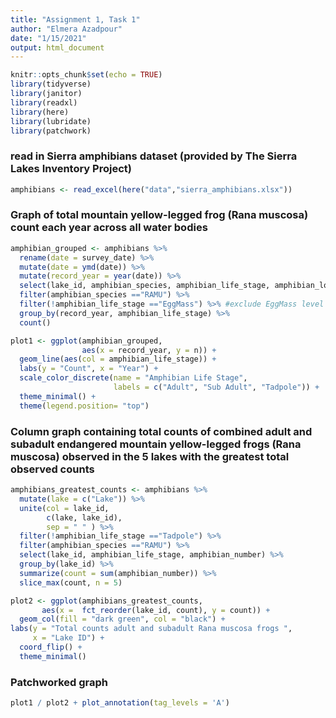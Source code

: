 ```yaml
---
title: "Assignment 1, Task 1"
author: "Elmera Azadpour"
date: "1/15/2021"
output: html_document
---
```


```r
knitr::opts_chunk$set(echo = TRUE)
library(tidyverse)
library(janitor)
library(readxl)
library(here)
library(lubridate)
library(patchwork)
```

### read in Sierra amphibians dataset (provided by The Sierra Lakes Inventory Project)
```r
amphibians <- read_excel(here("data","sierra_amphibians.xlsx"))
```
### Graph of total mountain yellow-legged frog (Rana muscosa) count each year across all water bodies
```r
amphibian_grouped <- amphibians %>% 
  rename(date = survey_date) %>% 
  mutate(date = ymd(date)) %>% 
  mutate(record_year = year(date)) %>% 
  select(lake_id, amphibian_species, amphibian_life_stage, amphibian_location, record_year) %>% 
  filter(amphibian_species =="RAMU") %>% 
  filter(!amphibian_life_stage =="EggMass") %>% #exclude EggMass level
  group_by(record_year, amphibian_life_stage) %>% 
  count()

plot1 <- ggplot(amphibian_grouped, 
                aes(x = record_year, y = n)) + 
  geom_line(aes(col = amphibian_life_stage)) +
  labs(y = "Count", x = "Year") +
  scale_color_discrete(name = "Amphibian Life Stage",
                       labels = c("Adult", "Sub Adult", "Tadpole")) +
  theme_minimal() +
  theme(legend.position= "top")
```

### Column graph containing total counts of combined adult and subadult endangered mountain yellow-legged frogs (Rana muscosa) observed in the 5 lakes with the greatest total observed counts
```r
amphibians_greatest_counts <- amphibians %>% 
  mutate(lake = c("Lake")) %>% 
  unite(col = lake_id,
        c(lake, lake_id), 
        sep = " " ) %>% 
  filter(!amphibian_life_stage =="Tadpole") %>% 
  filter(amphibian_species =="RAMU") %>% 
  select(lake_id, amphibian_life_stage, amphibian_number) %>%
  group_by(lake_id) %>% 
  summarize(count = sum(amphibian_number)) %>%
  slice_max(count, n = 5)

plot2 <- ggplot(amphibians_greatest_counts, 
       aes(x =  fct_reorder(lake_id, count), y = count)) +
  geom_col(fill = "dark green", col = "black") +
labs(y = "Total counts adult and subadult Rana muscosa frogs ", 
     x = "Lake ID") +
  coord_flip() +
  theme_minimal()
```

### Patchworked graph
```r
plot1 / plot2 + plot_annotation(tag_levels = 'A')
```
